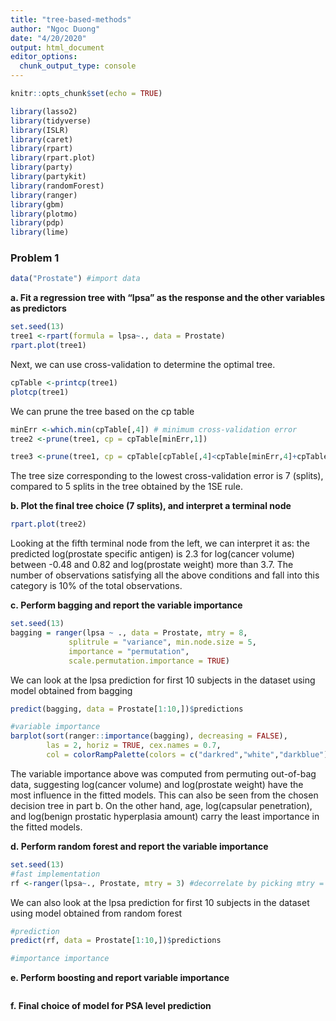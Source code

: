 ```yaml
---
title: "tree-based-methods"
author: "Ngoc Duong"
date: "4/20/2020"
output: html_document
editor_options: 
  chunk_output_type: console
---
```


```r
knitr::opts_chunk$set(echo = TRUE)

library(lasso2)
library(tidyverse)
library(ISLR)
library(caret)
library(rpart)
library(rpart.plot)
library(party)
library(partykit)
library(randomForest)
library(ranger)
library(gbm)
library(plotmo)
library(pdp)
library(lime)
```


### Problem 1

```r
data("Prostate") #import data
```

**a. Fit a regression tree with "lpsa" as the response and the other variables as predictors**

```r
set.seed(13)
tree1 <-rpart(formula = lpsa~., data = Prostate)
rpart.plot(tree1)
```

Next, we can use cross-validation to determine the optimal tree.

```r
cpTable <-printcp(tree1)
plotcp(tree1)
```

We can prune the tree based on the cp table 

```r
minErr <-which.min(cpTable[,4]) # minimum cross-validation error
tree2 <-prune(tree1, cp = cpTable[minErr,1])

tree3 <-prune(tree1, cp = cpTable[cpTable[,4]<cpTable[minErr,4]+cpTable[minErr,5],1][1])# 1SE rule
```

The tree size corresponding to the lowest cross-validation error is 7 (splits), compared to 5 splits in the tree obtained by the 1SE rule. 

**b. Plot the final tree choice (7 splits), and interpret a terminal node**

```r
rpart.plot(tree2)
```

Looking at the fifth terminal node from the left, we can interpret it as: the predicted log(prostate specific antigen) is 2.3 for log(cancer volume) between -0.48 and 0.82 and log(prostate weight) more than 3.7. The number of observations satisfying all the above conditions and fall into this category is 10% of the total observations. 

**c. Perform bagging and report the variable importance**

```r
set.seed(13)
bagging = ranger(lpsa ~ ., data = Prostate, mtry = 8,
             splitrule = "variance", min.node.size = 5,
             importance = "permutation",
             scale.permutation.importance = TRUE)
```

We can look at the lpsa prediction for first 10 subjects in the dataset using model obtained from bagging
```r
predict(bagging, data = Prostate[1:10,])$predictions

#variable importance
barplot(sort(ranger::importance(bagging), decreasing = FALSE),
        las = 2, horiz = TRUE, cex.names = 0.7,
        col = colorRampPalette(colors = c("darkred","white","darkblue"))(8))
```

The variable importance above was computed from permuting out-of-bag data, suggesting log(cancer volume) and log(prostate weight) have the most influence in the fitted models. This can also be seen from the chosen decision tree in part b. On the other hand, age, log(capsular penetration), and log(benign prostatic hyperplasia amount) carry the least importance in the fitted models.

**d. Perform random forest and report the variable importance**

```r
set.seed(13)
#fast implementation
rf <-ranger(lpsa~., Prostate, mtry = 3) #decorrelate by picking mtry = 1/3 mtry in bagging 
```

We can also look at the lpsa prediction for first 10 subjects in the dataset using model obtained from random forest

```r
#prediction
predict(rf, data = Prostate[1:10,])$predictions

#importance importance


```


**e. Perform boosting and report variable importance**

```r

```


**f. Final choice of model for PSA level prediction**



